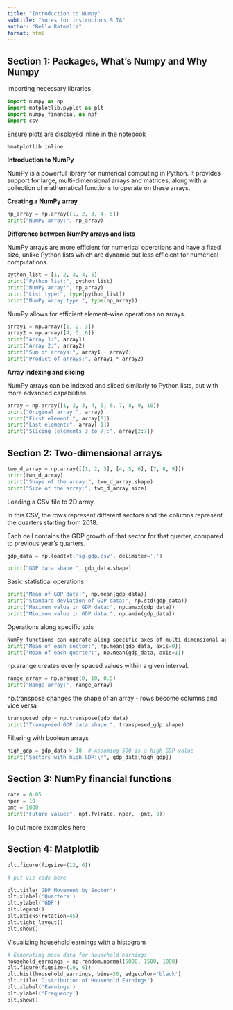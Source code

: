 ```yaml
---
title: "Introduction to Numpy"
subtitle: "Notes for instructors & TA"
author: "Bella Ratmelia"
format: html
---
```


## Section 1: Packages, What's Numpy and Why Numpy

Importing necessary libraries

``` python
import numpy as np
import matplotlib.pyplot as plt
import numpy_financial as npf
import csv
```

Ensure plots are displayed inline in the notebook

``` python
%matplotlib inline
```

**Introduction to NumPy**

NumPy is a powerful library for numerical computing in Python. It provides support for large, multi-dimensional arrays and matrices, along with a collection of mathematical functions to operate on these arrays. 

**Creating a NumPy array**

``` python
np_array = np.array([1, 2, 3, 4, 5])
print("NumPy array:", np_array)
```

**Difference between NumPy arrays and lists**

NumPy arrays are more efficient for numerical operations and have a fixed size, unlike Python lists which are dynamic but less efficient for numerical computations.

``` python
python_list = [1, 2, 3, 4, 5]
print("Python list:", python_list)
print("NumPy array:", np_array)
print("List type:", type(python_list))
print("NumPy array type:", type(np_array))
```

NumPy allows for efficient element-wise operations on arrays.

``` python
array1 = np.array([1, 2, 3])
array2 = np.array([4, 5, 6])
print("Array 1:", array1)
print("Array 2:", array2)
print("Sum of arrays:", array1 + array2)
print("Product of arrays:", array1 * array2)
```

**Array indexing and slicing**

NumPy arrays can be indexed and sliced similarly to Python lists, but with more advanced capabilities.

``` python
array = np.array([1, 2, 3, 4, 5, 6, 7, 8, 9, 10])
print("Original array:", array)
print("First element:", array[0])
print("Last element:", array[-1])
print("Slicing (elements 3 to 7):", array[2:7])
```

## Section 2: Two-dimensional arrays

``` python
two_d_array = np.array([[1, 2, 3], [4, 5, 6], [7, 8, 9]])
print(two_d_array)
print("Shape of the array:", two_d_array.shape)
print("Size of the array:", two_d_array.size)
```

Loading a CSV file to 2D array. 

In this CSV, the rows represent different sectors and the columns represent the quarters starting from 2018. 

Each cell contains the GDP growth of that sector for that quarter, compared to previous year's quarters.

``` python
gdp_data = np.loadtxt('sg-gdp.csv', delimiter=',')

print("GDP data shape:", gdp_data.shape)
```

Basic statistical operations

``` python
print("Mean of GDP data:", np.mean(gdp_data))
print("Standard deviation of GDP data:", np.std(gdp_data))
print("Maximum value in GDP data:", np.amax(gdp_data))
print("Minimum value in GDP data:", np.amin(gdp_data))
```

Operations along specific axis

``` python
NumPy functions can operate along specific axes of multi-dimensional arrays.
print("Mean of each sector:", np.mean(gdp_data, axis=0))
print("Mean of each quarter:", np.mean(gdp_data, axis=1))
```

np.arange creates evenly spaced values within a given interval.

``` python
range_array = np.arange(0, 10, 0.5)
print("Range array:", range_array)
```

np.transpose changes the shape of an array - rows become columns and vice versa

``` python
transposed_gdp = np.transpose(gdp_data)
print("Transposed GDP data shape:", transposed_gdp.shape)
```

Filtering with boolean arrays

``` python
high_gdp = gdp_data > 10  # Assuming 500 is a high GDP value
print("Sectors with high GDP:\n", gdp_data[high_gdp])
```

## Section 3: NumPy financial functions

``` python
rate = 0.05
nper = 10
pmt = 1000
print("Future value:", npf.fv(rate, nper, -pmt, 0))
```

To put more examples here

## Section 4: Matplotlib

``` python
plt.figure(figsize=(12, 6))

# put viz code here

plt.title('GDP Movement by Sector')
plt.xlabel('Quarters')
plt.ylabel('GDP')
plt.legend()
plt.xticks(rotation=45)
plt.tight_layout()
plt.show()
```

Visualizing household earnings with a histogram

``` python
# Generating mock data for household earnings
household_earnings = np.random.normal(5000, 1500, 1000)
plt.figure(figsize=(10, 6))
plt.hist(household_earnings, bins=30, edgecolor='black')
plt.title('Distribution of Household Earnings')
plt.xlabel('Earnings')
plt.ylabel('Frequency')
plt.show()
```